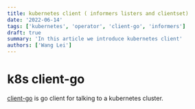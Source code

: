 ```yaml
---
title: kubernetes client ( informers listers and clientset)
date: '2022-06-14'
tags: ['kubernetes', 'operator', 'client-go', 'informers']
draft: true
summary: 'In this article we introduce kubernetes client'
authors: ['Wang Lei']
---
```


# k8s client-go

[client-go](https://github.com/kubernetes/client-go) is go client for talking to a kubernetes cluster.
